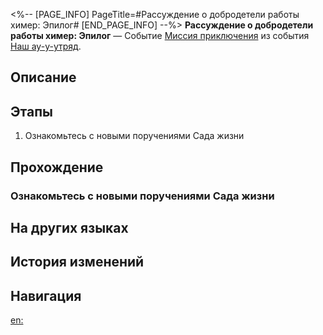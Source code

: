 <%-- [PAGE_INFO]
PageTitle=#Рассуждение о добродетели работы химер: Эпилог#
[END_PAGE_INFO] --%>
{{Дополнить|Диалоги.}}
{{Миссия Инфобокс
|id              = 8031103
|Название        = 
|Изображение     = Миссия Рассуждение о добродетели работы химер Эпилог.png
|Тип             = Миссия приключения
|Событие         = Наш ау-у-утряд
|Глава           = 
|Условия         = Завершена [[Миссия приключения]] «[[Рассуждение о добродетели работы химер]]»
|Персонажи       = Первопроходец
|СтартЛокация    = [[Амфореус]] — [[Вечный священный город Охема]]
|Мир             = Амфореус
|Предыдущая      = Рассуждение о добродетели работы химер
|Следующая       = 
|Награды         = Кредиты*5 000
}}
'''Рассуждение о добродетели работы химер: Эпилог''' — Событие [[Миссия приключения]] из события [[Наш ау-у-утряд]].

==Описание==
{{Описание|<!--официальное описание из Перекрёстка судеб-->}}

==Этапы==
# Ознакомьтесь с новыми поручениями Сада жизни

==Прохождение==
{{Дополнить}}
===Ознакомьтесь с новыми поручениями Сада жизни===
{{Описание миссии|тип=Миссия приключения|локация=Вечный священный город Охема|Говорят, что в Саду жизни подготовили работу повышенной сложности для опытных смотрителей. Загляните туда, если вам интересно.}}
{{Диалог Начало}}
{{Диалог Конец}}

==На других языках==
{{На других языках
|en   = On the Virtue of Chimera's Work: Epilogue
|zhs  = 论奇美拉的工作美德•尾声
|zht  = 論奇美拉的工作美德•尾聲
|ja   = キメラの仕事の美徳について・終幕
|ko   = 키메라의 작업 미덕에 관하여•에필로그
|es   = Sobre la virtud del trabajo de las quimeras: epílogo
|fr   = À propos des vertus du travail des chimères&nbsp;: Épilogue
|ru   = Рассуждение о добродетели работы химер: Эпилог
|th   = ว่าด้วยคุณธรรมการทำงานของไคเมร่า: บทส่งท้าย
|vi   = Luận Về Đạo Đức Công Việc của Chimera - Kết Thúc
|de   = Über den Wert der Arbeit von Chimären: Epilog
|id   = Mengenai Etika Kerja Chimera: Epilog
|pt   = Na Virtude do Trabalho da Quimera: Epílogo
}}

==История изменений==
{{История изменений|3.5}}

==Навигация==
{{Миссия приключения Навбокс|Глава }}

[[en:]]
